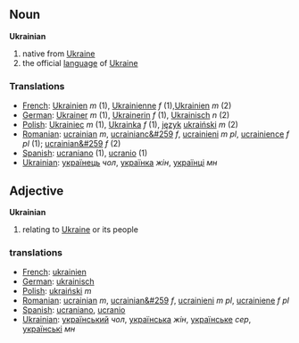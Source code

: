 == Noun ==
'''Ukrainian'''

# native from [[Ukraine]]
# the official [[language]] of [[Ukraine]]

=== Translations ===
*[[French]]: [[Ukrainien]] ''m'' (1), [[Ukrainienne]] ''f'' (1),[[Ukrainien]] ''m'' (2)
*[[German]]: [[Ukrainer]] ''m'' (1), [[Ukrainerin]] ''f'' (1), [[Ukrainisch]] ''n'' (2)
*[[Polish]]: [[Ukrainiec]] ''m'' (1), [[Ukrainka]] ''f'' (1), [[język]] [[ukraiński]] ''m'' (2)
*[[Romanian]]: [[ucrainian]] ''m'', [[ucrainianc&#259]] ''f'', [[ucrainieni]] ''m pl'', [[ucrainience]] ''f pl'' (1); [[ucrainian&#259]] ''f'' (2)
*[[Spanish]]: [[ucraniano]] (1), [[ucranio]] (1)
*[[Ukrainian]]: [[українець]] ''чол'', [[українка]] ''жін'', [[українці]] ''мн''


== Adjective ==
'''Ukrainian'''

# relating to [[Ukraine]] or its people

=== translations ===
*[[French]]: [[ukrainien]]
*[[German]]: [[ukrainisch]]
*[[Polish]]: [[ukraiński]] ''m''
*[[Romanian]]: [[ucrainian]] ''m'', [[ucrainian&#259]] ''f'', [[ucrainieni]] ''m pl'', [[ucrainiene]] ''f pl''
*[[Spanish]]: [[ucraniano]], [[ucranio]]
*[[Ukrainian]]: [[український]] ''чол'', [[українська]] ''жін'', [[українське]] ''сер'', [[українські]] ''мн''